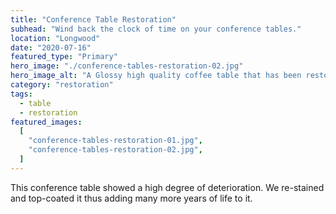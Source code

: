 ```yaml
---
title: "Conference Table Restoration"
subhead: "Wind back the clock of time on your conference tables."
location: "Longwood"
date: "2020-07-16"
featured_type: "Primary"
hero_image: "./conference-tables-restoration-02.jpg"
hero_image_alt: "A Glossy high quality coffee table that has been restored to look brand new"
category: "restoration"
tags:
  - table
  - restoration
featured_images:
  [
    "conference-tables-restoration-01.jpg",
    "conference-tables-restoration-02.jpg",
  ]
---
```


This conference table showed a high degree of deterioration. We re-stained and top-coated it thus adding many more years of life to it.
